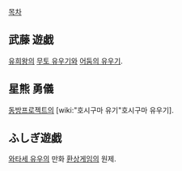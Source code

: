 [[목차]]

== 武藤 遊戯 ==
[[유희왕]]의 [[무토 유우기]]와 [[어둠의 유우기]].
== 星熊 勇儀 ==
[[동방프로젝트]]의 [wiki:"호시구마 유기"호시구마 유우기].
== ふしぎ遊戯 ==
[[와타세 유우]]의 만화 [[환상게임]]의 원제.
